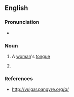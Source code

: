{{also|quail pipe}}
==English==

===Pronunciation===
* {{audio|En-au-quail-pipe.ogg|Audio (AU)|lang=en}}

===Noun===
{{en-noun}}

# {{lb|en|slang|obsolete}} A [[woman]]'s [[tongue]]
# {{alternative spelling of|quail pipe|lang=en}}

===References===
* http://vulgar.pangyre.org/q/
